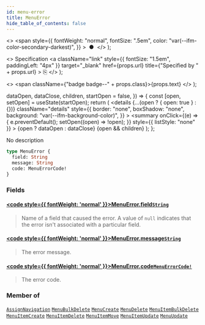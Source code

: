 ```yaml
---
id: menu-error
title: MenuError
hide_table_of_contents: false
---
```


  <>
    <span
      style={{
        fontWeight: "normal",
        fontSize: ".5em",
        color: "var(--ifm-color-secondary-darkest)",
      }}
    >
      &nbsp;●&nbsp;
    </span>
  </>
);

  <>
    Specification
    <a
      className="link"
      style={{ fontSize: "1.5em", paddingLeft: "4px" }}
      target="\_blank"
      href={props.url}
      title={"Specified by " + props.url}
    >
      ⎘
    </a>
  </>
);

  <>
    <span className={"badge badge--" + props.class}>{props.text}</span>
  </>
);


  dataOpen,
  dataClose,
  children,
  startOpen = false,
}) => {
  const [open, setOpen] = useState(startOpen);
  return (
    <details
      {...(open ? { open: true } : {})}
      className="details"
      style={{
        border: "none",
        boxShadow: "none",
        background: "var(--ifm-background-color)",
      }}
    >
      <summary
        onClick={(e) => {
          e.preventDefault();
          setOpen((open) => !open);
        }}
        style={{ listStyle: "none" }}
      >
        {open ? dataOpen : dataClose}
      </summary>
      {open && children}
    </details>
  );
};

No description

```graphql
type MenuError {
  field: String
  message: String
  code: MenuErrorCode!
}
```

### Fields

#### [<code style={{ fontWeight: 'normal' }}>MenuError.<b>field</b></code>](#)<Bullet />[`String`](../../../api-reference/miscellaneous/scalars/string) <Badge class="secondary" text="scalar"/>

> Name of a field that caused the error. A value of `null` indicates that the error isn't associated with a particular field.

#### [<code style={{ fontWeight: 'normal' }}>MenuError.<b>message</b></code>](#)<Bullet />[`String`](../../../api-reference/miscellaneous/scalars/string) <Badge class="secondary" text="scalar"/>

> The error message.

#### [<code style={{ fontWeight: 'normal' }}>MenuError.<b>code</b></code>](#)<Bullet />[`MenuErrorCode!`](../../../api-reference/miscellaneous/enums/menu-error-code) <Badge class="secondary" text="non-null"/> <Badge class="secondary" text="enum"/>

> The error code.

### Member of

[`AssignNavigation`](../../../api-reference/miscellaneous/objects/assign-navigation) <Badge class="secondary" text="object"/><Bullet />[`MenuBulkDelete`](../../../api-reference/miscellaneous/objects/menu-bulk-delete) <Badge class="secondary" text="object"/><Bullet />[`MenuCreate`](../../../api-reference/miscellaneous/objects/menu-create) <Badge class="secondary" text="object"/><Bullet />[`MenuDelete`](../../../api-reference/miscellaneous/objects/menu-delete) <Badge class="secondary" text="object"/><Bullet />[`MenuItemBulkDelete`](../../../api-reference/miscellaneous/objects/menu-item-bulk-delete) <Badge class="secondary" text="object"/><Bullet />[`MenuItemCreate`](../../../api-reference/miscellaneous/objects/menu-item-create) <Badge class="secondary" text="object"/><Bullet />[`MenuItemDelete`](../../../api-reference/miscellaneous/objects/menu-item-delete) <Badge class="secondary" text="object"/><Bullet />[`MenuItemMove`](../../../api-reference/miscellaneous/objects/menu-item-move) <Badge class="secondary" text="object"/><Bullet />[`MenuItemUpdate`](../../../api-reference/miscellaneous/objects/menu-item-update) <Badge class="secondary" text="object"/><Bullet />[`MenuUpdate`](../../../api-reference/miscellaneous/objects/menu-update) <Badge class="secondary" text="object"/>
